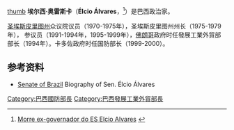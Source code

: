 [[file:Élcio_Álvares_991112-D-2987S-076.jpg|thumb]]
'''埃尔西·奥雷斯卡'''（'''Élcio Álvares'''，{{bd|1932年|9月28日|2016年|12月9日|}}<ref>[http://g1.globo.com/espirito-santo/noticia/2016/12/morre-ex-governador-do-es-elcio-alvares.html Morre ex-governador do ES Elcio Alvares] {{Wayback|url=http://g1.globo.com/espirito-santo/noticia/2016/12/morre-ex-governador-do-es-elcio-alvares.html |date=20161211170121 }} {{pt icon}}</ref>）是巴西政治家。

[[圣埃斯皮里图州|圣埃斯皮里图州]]众议院议员（1970-1975年），圣埃斯皮里图州州长（1975-1979年）， 参议员（1991-1994年，1995-1999年），[[伊塔馬爾·佛朗哥|佛朗哥]]政府时任發展工業外貿部部长（1994年）。卡多佐政府时任国防部长（1999-2000）。

==参考资料==
* [https://web.archive.org/web/20080828083203/http://www.senado.gov.br/sf/senadores/senadores_biografia.asp?codparl=18&li=49&lcab=1991-1995&lf=49 Senate of Brazil] Biography of Sen. Élcio Álvares

{{start}}
{{s-bef|before=''Office created''}}
{{s-ttl|title=[[巴西国防部长|巴西国防部长]]|years=1999-2000}}
{{s-aft|after=[[热拉尔多·马热拉·京腾|热拉尔多·马热拉·京腾]]}}
{{end}}

[[Category:巴西國防部長|Category:巴西國防部長]]
[[Category:巴西發展工業外貿部長|Category:巴西發展工業外貿部長]]